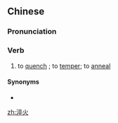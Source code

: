 ==Chinese==
{{zh-forms}}

===Pronunciation===
{{zh-pron
|m=cuìhuǒ
|c=ceoi3 fo2,seoi6 fo2
|cat=v
}}

===Verb===
{{zh-verb}}

# to [[quench]] {{gloss|in blacksmithing}}; to [[temper]]; to [[anneal]]

====Synonyms====
* {{zh-l|蘸火}}

[[zh:淬火]]